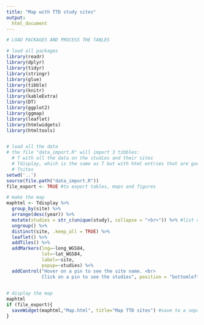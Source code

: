 ```yaml
---
title: "Map with TTD study sites"
output: 
  html_document
---
```


```r

# LOAD PACKAGES AND PROCESS THE TABLES

# load all packages 
library(readr)
library(dplyr)
library(tidyr)
library(stringr)
library(glue)
library(tibble)
library(knitr)
library(kableExtra)
library(DT)
library(ggplot2)
library(ggmap)
library(leaflet)
library(htmlwidgets)
library(htmltools)


# load all the data 
# the file "data_import.R" will import 3 tibbles:
  # T with all the data on the studies and their sites
  # Tdisplay, which is the same as T but with html entries that are good for html display
  # Tsites
setwd('..')
source(file.path("data_import.R"))
file_export <- TRUE #to export tables, maps and figures
```


```r
# make the map
maphtml <- Tdisplay %>% 
  group_by(site) %>%
  arrange(desc(year)) %>%
  mutate(studies = str_c(unique(study), collapse = "<br>")) %>% #list of studies per site
  ungroup() %>%
  distinct(site, .keep_all = TRUE) %>%
  leaflet() %>%
  addTiles() %>%
  addMarkers(lng=~long_WGS84,
             lat=~lat_WGS84,
             label=~site,
             popup=~studies) %>%
  addControl("Hover on a pin to see the site name. <br>
             Click on a pin to see the studies", position = "bottomleft")
  

# display the map
maphtml
if (file_export){
  saveWidget(maphtml,"Map.html", title="Map TTD sites") #save to a separate html file
}
```
